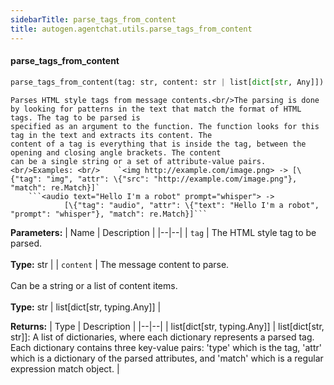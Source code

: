 ```yaml
---
sidebarTitle: parse_tags_from_content
title: autogen.agentchat.utils.parse_tags_from_content
---
```


<code class="doc-symbol doc-symbol-heading doc-symbol-function"></code>
#### parse_tags_from_content

```python
parse_tags_from_content(tag: str, content: str | list[dict[str, Any]]) -> list[dict[str, Any]]
```

    Parses HTML style tags from message contents.<br/>The parsing is done by looking for patterns in the text that match the format of HTML tags. The tag to be parsed is
    specified as an argument to the function. The function looks for this tag in the text and extracts its content. The
    content of a tag is everything that is inside the tag, between the opening and closing angle brackets. The content
    can be a single string or a set of attribute-value pairs.<br/>Examples: <br/>    `<img http://example.com/image.png> -> [\{"tag": "img", "attr": \{"src": "http://example.com/image.png"}, "match": re.Match}]`
        ```<audio text="Hello I'm a robot" prompt="whisper"> ->
                [\{"tag": "audio", "attr": \{"text": "Hello I'm a robot", "prompt": "whisper"}, "match": re.Match}]```

<b>Parameters:</b>
| Name | Description |
|--|--|
| `tag` | The HTML style tag to be parsed.<br/><br/>**Type:** str |
| `content` | The message content to parse.<br/><br/>Can be a string or a list of content items.<br/><br/>**Type:** str \| list[dict[str, typing.Any]] |

<b>Returns:</b>
| Type | Description |
|--|--|
| list[dict[str, typing.Any]] | list[dict[str, str]]: A list of dictionaries, where each dictionary represents a parsed tag. Each dictionary contains three key-value pairs: 'type' which is the tag, 'attr' which is a dictionary of the parsed attributes, and 'match' which is a regular expression match object. |

<br />
